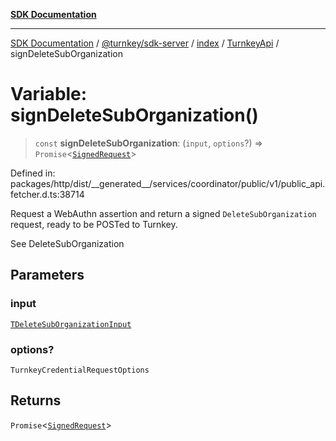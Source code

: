 [**SDK Documentation**](../../../../../../README.mdx)

***

[SDK Documentation](../../../../../../packages.mdx) / [@turnkey/sdk-server](../../../../README.mdx) / [index](../../../README.mdx) / [TurnkeyApi](../README.mdx) / signDeleteSubOrganization

# Variable: signDeleteSubOrganization()

> `const` **signDeleteSubOrganization**: (`input`, `options`?) => `Promise`\<[`SignedRequest`](../../../../../http/index/type-aliases/SignedRequest.mdx)\>

Defined in: packages/http/dist/\_\_generated\_\_/services/coordinator/public/v1/public\_api.fetcher.d.ts:38714

Request a WebAuthn assertion and return a signed `DeleteSubOrganization` request, ready to be POSTed to Turnkey.

See DeleteSubOrganization

## Parameters

### input

[`TDeleteSubOrganizationInput`](../type-aliases/TDeleteSubOrganizationInput.mdx)

### options?

`TurnkeyCredentialRequestOptions`

## Returns

`Promise`\<[`SignedRequest`](../../../../../http/index/type-aliases/SignedRequest.mdx)\>
